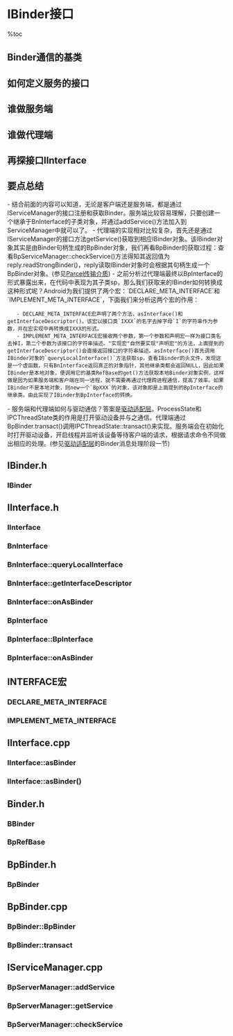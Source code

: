 = IBinder接口 =

%toc

== Binder通信的基类 ==
{{{class="brush:text"
IBinder定义了代理端、服务端通信的接口方法，实现该接口的子类都可称之为“Binder”。
定义了Binder通信的接口。
定义了内部类DeathRecipient用来处理远端连接断掉后的处理回调。
定义了获取自定义功能sp<IInterface>对象的方法，由子类实现。
定义了获取BBinder对象的方法，由子类实现。
定义了获取BpBinder对象的方法，由子类实现。
}}}

== 如何定义服务的接口 ==
{{{class="brush:text"
    任何一种服务，都需要提供接口供客户端调用才有意义，Android为这些接口提供了基类IInterface。该类包含返回一个
IBinder的强引用指针的方法。因此需要进行Binder通信时就可以通过它的asBinder()方法获取IBinder的对象。
    此外，IInterface还提供了将IBinder转换成IInterface接口的宏，当我们从Binder驱动获取到某个服务的Binder内存数据后，
就可以动态的将该内存数据转换成对应服务的代理类对象，它的形式通常是Bpxxxx。
}}}

== 谁做服务端 ==
{{{class="brush:text"
    服务端通过BBinder实现，它继承IBinder接口，有一个重要的onTransact()方法。该方法主要是服务器端对应于代理端所做出
的各种请求的具体实现;而与驱动通信的功能由服务器进程建立循环线程来实现，onTransact()会在该线程处理请求时被调用。
    BBinder已经实现了IBinder接口，IInterface的继承类实现了服务端的功能接口，真正的Binder对象是这两者的组合，由此而
诞生了BnInterface。它双重继承于IInterface和BBinder，因此它既具有Binder的通信功能又能够实现服务端提供的接口。该类是
最终提供给各种服务继承的基类，用户要先声明自定义的IInterface接口，再实现BnInterface的子类。
}}}

== 谁做代理端 ==
{{{class="brush:text"
    代理端通过BpBinder实现，它同样继承IBinder接口。从BpBinder的构造函数我们可以得知，Binder在代理端的形态是一个handle，
代理端通过这个handle与驱动进行通信，通信功能由BpBinder自身实现(使用IPCThreadState)。
    它还有一个内部类ObjectManager，用来管理一组BpBinder对象的列表，该列表与Java层的BpBinder相关联。
    上面提到服务端最终被用户使用的基类是BnInterface，代理端同样有与之相对应的类BpInterface。它双重继承于BpRefBase和
IInterface，这里有一个疑问，为什么代理端没有继承BpBinder，而是继承了BpRefBase类？我们去看BpRefBase的构造函数可以知道，
它需要一个sp<IBinder>作为参数，而这个IBinder就是BpBinder。BpRefBase的作用是维护BpBinder的引用计数。和服务端不同，
服务端的Binder实体只有一个，而代理端获取的是Binder引用，因此每个代理端得到Binder引用后都需要将自身引用加1，当释放的时候减1。
}}}

== 再探接口IInterface ==
{{{class="brush:text"
    以上内容描述了接口、服务端、代理端的概念。我们回过头来再看IInterface.cpp和IInterface.h的定义和实现。首先它是
B*Interface的抽象基类，其次它提供了IBinder和B*Interface之间相互转换的方法。
    asBinder(): 实现从Interface转换成IBinder。该方法会调用子类的onAsBinder()。而子类BnInterface和BpInterface
的实现是不一样的，服务端直接返回this，即BBinder;而代理端返回remote()，即BpBinder。
    asInterface(): 实现从IBinder转换成Interface。该方法由DECLARE_META_INTERFACE和IMPLEMENT_META_INTERFACE宏实现，
服务端对象调用该方法，会直接返回BnInterface的子类对象，客户端对象调用该方法则返回BpInterface的子类对象。
}}}

== 要点总结 ==
- 结合前面的内容可以知道，无论是客户端还是服务端，都是通过IServiceManager的接口注册和获取Binder。服务端比较容易理解，只要创建一个继承于BnInterface的子类对象，并通过addService()方法加入到ServiceManager中就可以了。
- 代理端的实现相对比较复杂，首先还是通过IServiceManager的接口方法getService()获取到相应IBinder对象。该IBinder对象其实是由Binder句柄生成的BpBinder对象，我们再看BpBinder的获取过程：查看BpServiceManager::checkService()方法得知其返回值为reply.readStrongBinder()，reply读取IBinder对象时会根据其句柄生成一个BpBinder对象。(参见[[Parcel传输介质]])
- 之前分析过代理端最终以BpInterface的形式暴露出来，在代码中表现为其子类sp<IXXINTERFACE>，那么我们获取来的IBinder如何转换成这种形式呢？Android为我们提供了两个宏：`DECLARE_META_INTERFACE`和`IMPLEMENT_META_INTERFACE`，下面我们来分析这两个宏的作用：
    - DECLARE_META_INTERFACE宏声明了两个方法，asInterface()和getInterfaceDescriptor()。该宏以接口类`IXXX`的名字去掉字母`I`的字符串作为参数，并在宏实现中再转换成IXXX的形式。
    - IMPLEMENT_META_INTERFACE宏接收两个参数，第一个参数和声明宏一样为接口类名去掉I，第二个参数为该接口的字符串描述。"实现宏"自然要实现"声明宏"的方法，上面提到的getInterfaceDescriptor()会直接返回接口的字符串描述。asInterface()首先调用IBinder对象的`queryLocalInterface()`方法获取sp<IInterface>，查看IBinder的头文件，发现这是一个虚函数，只有BnInterface返回真正的对象指针，其他继承类都会返回NULL，因此如果IBinder是本地对象，便调用它的基类RefBase的get()方法获取本地Binder对象实例，这样做是因为如果服务端和客户端在同一进程，就不需要再通过代理跨进程通信，提高了效率。如果IBinder不是本地对象，则new一个`BpXXX`的对象，该对象即是上面提到的BpInterface的继承类。由此实现了IBinder到BpInterface的转换。
- 服务端和代理端如何与驱动通信？答案是[[驱动适配层]]。ProcessState和IPCThreadState类的作用是打开驱动设备并与之通信。代理端通过BpBinder.transact()调用IPCThreadState::transact()来实现。服务端会在初始化时打开驱动设备，开启线程并监听该设备等待客户端的请求，根据请求命令不同做出相应的处理。(参见[[驱动适配层]]的Binder消息处理阶段一节)

== IBinder.h ==
=== IBinder ===
{{{class="brush:c++"
class IBinder : public virtual RefBase
{
public:
    enum {
        FIRST_CALL_TRANSACTION  = 0x00000001,
        LAST_CALL_TRANSACTION   = 0x00ffffff,

        PING_TRANSACTION        = B_PACK_CHARS('_','P','N','G'),
        DUMP_TRANSACTION        = B_PACK_CHARS('_','D','M','P'),
        INTERFACE_TRANSACTION   = B_PACK_CHARS('_', 'N', 'T', 'F'),

        // Corresponds to tfOneWay -- an asynchronous call.
        FLAG_ONEWAY             = 0x00000001
    };

                            IBinder();

    // 本地服务接口查询方法
    virtual sp<IInterface>  queryLocalInterface(const String16& descriptor);

    virtual const String16& getInterfaceDescriptor() const = 0;

    // 代理端Binder是否存在
    virtual bool            isBinderAlive() const = 0;
    // 向服务端发送PING_TRANSACTION命令，并返回状态
    virtual status_t        pingBinder() = 0;
    virtual status_t        dump(int fd, const Vector<String16>& args) = 0;

    // 发送命令请求
    virtual status_t        transact(   uint32_t code,
                                        const Parcel& data,
                                        Parcel* reply,
                                        uint32_t flags = 0) = 0;

    // 服务端异常或被杀死后的回调处理
    class DeathRecipient : public virtual RefBase
    {
    public:
        virtual void binderDied(const wp<IBinder>& who) = 0;
    };

    // 代理端要求Binder驱动当服务端死掉后，发送死亡通知给代理端，如果代理端设置了
    // DeathRecipient，便会调用它的binderDied回调。
    virtual status_t        linkToDeath(const sp<DeathRecipient>& recipient,
                                        void* cookie = NULL,
                                        uint32_t flags = 0) = 0;

    // 取消之前注册的死亡通知机制
    virtual status_t        unlinkToDeath(  const wp<DeathRecipient>& recipient,
                                            void* cookie = NULL,
                                            uint32_t flags = 0,
                                            wp<DeathRecipient>* outRecipient = NULL) = 0;

    virtual bool            checkSubclass(const void* subclassID) const;

    typedef void (*object_cleanup_func)(const void* id, void* obj, void* cleanupCookie);

    virtual void            attachObject(   const void* objectID,
                                            void* object,
                                            void* cleanupCookie,
                                            object_cleanup_func func) = 0;
    virtual void*           findObject(const void* objectID) const = 0;
    virtual void            detachObject(const void* objectID) = 0;

    // BBinder返回this
    virtual BBinder*        localBinder();
    // BpBinder返回this
    virtual BpBinder*       remoteBinder();

protected:
    virtual          ~IBinder();

private:
};
}}}

== IInterface.h ==
=== IInterface ===
{{{class="brush:c++"
class IInterface : public virtual RefBase
{
public:
            IInterface();
            sp<IBinder>         asBinder();
            sp<const IBinder>   asBinder() const;
            
protected:
    virtual                     ~IInterface();
    virtual IBinder*            onAsBinder() = 0;
};
}}}

=== BnInterface ===
{{{class="brush:c++"
template<typename INTERFACE>
class BnInterface : public INTERFACE, public BBinder
{
public:
    virtual sp<IInterface>      queryLocalInterface(const String16& _descriptor);
    virtual const String16&     getInterfaceDescriptor() const;

protected:
    virtual IBinder*            onAsBinder();
};
}}}

=== BnInterface::queryLocalInterface ===
{{{class="brush:c++"
template<typename INTERFACE>
inline sp<IInterface> BnInterface<INTERFACE>::queryLocalInterface(
        const String16& _descriptor)
{
    if (_descriptor == INTERFACE::descriptor) return this;
    return NULL;
}
}}}

=== BnInterface::getInterfaceDescriptor ===
{{{class="brush:c++"
template<typename INTERFACE>
inline const String16& BnInterface<INTERFACE>::getInterfaceDescriptor() const
{
    return INTERFACE::getInterfaceDescriptor();
}
}}}

=== BnInterface::onAsBinder ===
{{{class="brush:c++"
template<typename INTERFACE>
IBinder* BnInterface<INTERFACE>::onAsBinder()
{
    return this;
}
}}}

=== BpInterface ===
{{{class="brush:c++"
template<typename INTERFACE>
class BpInterface : public INTERFACE, public BpRefBase
{
public:
                                BpInterface(const sp<IBinder>& remote);
protected:
    virtual IBinder*            onAsBinder();
};
}}}

=== BpInterface::BpInterface ===
{{{class="brush:c++"
template<typename INTERFACE>
inline BpInterface<INTERFACE>::BpInterface(const sp<IBinder>& remote)
    : BpRefBase(remote)
{
}
}}}

=== BpInterface::onAsBinder ===
{{{class="brush:c++"
template<typename INTERFACE>
inline IBinder* BpInterface<INTERFACE>::onAsBinder()
{
    return remote();
}
}}}

== INTERFACE宏 ==
=== DECLARE_META_INTERFACE ===
{{{class="brush:c++"
#define DECLARE_META_INTERFACE(INTERFACE)                               \
    static const String16 descriptor;                                   \
    // IBinder转换成服务接口类                                         \
    static sp<I##INTERFACE> asInterface(const sp<IBinder>& obj);        \
    virtual const String16& getInterfaceDescriptor() const;             \
    I##INTERFACE();                                                     \
    virtual ~I##INTERFACE();                                            \
}}}

=== IMPLEMENT_META_INTERFACE ===
{{{class="brush:c++"
#define IMPLEMENT_META_INTERFACE(INTERFACE, NAME)                       \
    const String16 I##INTERFACE::descriptor(NAME);                      \
    const String16& I##INTERFACE::getInterfaceDescriptor() const {      \
        return I##INTERFACE::descriptor;                                \
    }                                                                   \
    sp<I##INTERFACE> I##INTERFACE::asInterface(const sp<IBinder>& obj)  \
    {                                                                   \
        sp<I##INTERFACE> intr;                                          \
        if (obj != NULL) {                                              \
            // 首先查询是否是本地Binder                         \
            intr = static_cast<I##INTERFACE*>(                          \
                obj->queryLocalInterface(                               \
                        I##INTERFACE::descriptor).get());               \
            // 如果没有，则创建一个Bpxxxx的对象作为代理                 \
            if (intr == NULL) {                                         \
                intr = new Bp##INTERFACE(obj);                          \
            }                                                           \
        }                                                               \
        return intr;                                                    \
    }                                                                   \
    I##INTERFACE::I##INTERFACE() { }                                    \
    I##INTERFACE::~I##INTERFACE() { }                                   \
}}}

== IInterface.cpp ==
=== IInterface::asBinder ===
{{{class="brush:c++"
sp<IBinder> IInterface::asBinder()
{
    return this ? onAsBinder() : NULL;
}
}}}

=== IInterface::asBinder() ===
{{{class="brush:c++"
sp<const IBinder> IInterface::asBinder() const
{
    return this ? const_cast<IInterface*>(this)->onAsBinder() : NULL;
}
}}}

== Binder.h ==
=== BBinder ===
{{{class="brush:c++"
class BBinder : public IBinder
{
public:
                        BBinder();

    virtual const String16& getInterfaceDescriptor() const;
    virtual bool        isBinderAlive() const;
    virtual status_t    pingBinder();
    virtual status_t    dump(int fd, const Vector<String16>& args);

    // 传输Binder数据
    virtual status_t    transact(   uint32_t code,
                                    const Parcel& data,
                                    Parcel* reply,
                                    uint32_t flags = 0);

    virtual status_t    linkToDeath(const sp<DeathRecipient>& recipient,
                                    void* cookie = NULL,
                                    uint32_t flags = 0);

    virtual status_t    unlinkToDeath(  const wp<DeathRecipient>& recipient,
                                        void* cookie = NULL,
                                        uint32_t flags = 0,
                                        wp<DeathRecipient>* outRecipient = NULL);

    virtual void        attachObject(   const void* objectID,
                                        void* object,
                                        void* cleanupCookie,
                                        object_cleanup_func func);
    virtual void*       findObject(const void* objectID) const;
    virtual void        detachObject(const void* objectID);

    virtual BBinder*    localBinder();

protected:
    virtual             ~BBinder();

    // 服务端实现代理端的请求
    virtual status_t    onTransact( uint32_t code,
                                    const Parcel& data,
                                    Parcel* reply,
                                    uint32_t flags = 0);

private:
                        BBinder(const BBinder& o);
            BBinder&    operator=(const BBinder& o);

    class Extras;

            Extras*     mExtras;
            void*       mReserved0;
    static  String16    sEmptyDescriptor;
};
}}}

=== BpRefBase ===
{{{class="brush:c++"
class BpRefBase : public virtual RefBase
{
protected:
                            BpRefBase(const sp<IBinder>& o);
    virtual                 ~BpRefBase();
    virtual void            onFirstRef();
    virtual void            onLastStrongRef(const void* id);
    virtual bool            onIncStrongAttempted(uint32_t flags, const void* id);

    inline  IBinder*        remote()                { return mRemote; }
    inline  IBinder*        remote() const          { return mRemote; }

private:
                            BpRefBase(const BpRefBase& o);
    BpRefBase&              operator=(const BpRefBase& o);

    IBinder* const          mRemote;
    RefBase::weakref_type*  mRefs;
    volatile int32_t        mState;
};
}}}

== BpBinder.h ==
=== BpBinder ===
{{{class="brush:c++"
class BpBinder : public IBinder
{
public:
                        BpBinder(int32_t handle);

    inline  int32_t     handle() const { return mHandle; }

    virtual const String16&    getInterfaceDescriptor() const;
    virtual bool        isBinderAlive() const;
    virtual status_t    pingBinder();
    virtual status_t    dump(int fd, const Vector<String16>& args);

    virtual status_t    transact(   uint32_t code,
                                    const Parcel& data,
                                    Parcel* reply,
                                    uint32_t flags = 0);

    virtual status_t    linkToDeath(const sp<DeathRecipient>& recipient,
                                    void* cookie = NULL,
                                    uint32_t flags = 0);
    virtual status_t    unlinkToDeath(  const wp<DeathRecipient>& recipient,
                                        void* cookie = NULL,
                                        uint32_t flags = 0,
                                        wp<DeathRecipient>* outRecipient = NULL);

    virtual void        attachObject(   const void* objectID,
                                        void* object,
                                        void* cleanupCookie,
                                        object_cleanup_func func);
    virtual void*       findObject(const void* objectID) const;
    virtual void        detachObject(const void* objectID);

    virtual BpBinder*   remoteBinder();

            status_t    setConstantData(const void* data, size_t size);
            void        sendObituary();

    // 管理Java层的BpBinder对象
    class ObjectManager
    {
    public:
                    ObjectManager();
                    ~ObjectManager();

        void        attach( const void* objectID,
                            void* object,
                            void* cleanupCookie,
                            IBinder::object_cleanup_func func);
        void*       find(const void* objectID) const;
        void        detach(const void* objectID);

        void        kill();

    private:
                    ObjectManager(const ObjectManager&);
        ObjectManager& operator=(const ObjectManager&);

        struct entry_t
        {
            void* object;
            void* cleanupCookie;
            IBinder::object_cleanup_func func;
        };

        KeyedVector<const void*, entry_t> mObjects;
    };

protected:
    virtual             ~BpBinder();
    virtual void        onFirstRef();
    virtual void        onLastStrongRef(const void* id);
    virtual bool        onIncStrongAttempted(uint32_t flags, const void* id);

private:
    // 代理端的Binder以句柄形式存在
    const   int32_t             mHandle;

    // 关于死亡通知的结构
    struct Obituary {
        wp<DeathRecipient> recipient;
        void* cookie;
        uint32_t flags;
    };

            void                reportOneDeath(const Obituary& obit);
            bool                isDescriptorCached() const;

    mutable Mutex               mLock;
            volatile int32_t    mAlive;
            volatile int32_t    mObitsSent;
            // 保存死亡通知对象的容器
            Vector<Obituary>*   mObituaries;
            // 管理BpBinder对象的列表
            ObjectManager       mObjects;
            Parcel*             mConstantData;
    mutable String16            mDescriptorCache;
};
}}}

== BpBinder.cpp ==
=== BpBinder::BpBinder ===
{{{class="brush:c++"
BpBinder::BpBinder(int32_t handle)
    : mHandle(handle)
    , mAlive(1)
    , mObitsSent(0)
    , mObituaries(NULL)
{
    extendObjectLifetime(OBJECT_LIFETIME_WEAK);
    // 通知Binder驱动增加该引用计数
    IPCThreadState::self()->incWeakHandle(handle);
}
}}}

=== BpBinder::transact ===
{{{class="brush:c++"
status_t BpBinder::transact(
    uint32_t code, const Parcel& data, Parcel* reply, uint32_t flags)
{
    // 如果服务端挂掉，mAlive被置为0，代理端将再也不能连接到服务端
    // 这时需要向Biner驱动注册死亡通知的应答
    if (mAlive) {
        status_t status = IPCThreadState::self()->transact(
            mHandle, code, data, reply, flags);
        if (status == DEAD_OBJECT) mAlive = 0;
        return status;
    }

    return DEAD_OBJECT;
}
}}}

== IServiceManager.cpp ==
=== BpServerManager::addService ===
{{{class="brush:c++"
virtual status_t addService(const String16& name, const sp<IBinder>& service)
{
    Parcel data, reply;
    data.writeInterfaceToken(IServiceManager::getInterfaceDescriptor());
    data.writeString16(name);
    data.writeStrongBinder(service);
    status_t err = remote()->transact(ADD_SERVICE_TRANSACTION, data, &reply);
    return err == NO_ERROR ? reply.readInt32() : err;
}
}}}

=== BpServerManager::getService ===
{{{class="brush:c++"
virtual sp<IBinder> getService(const String16& name) const
{
    unsigned n;
    for (n = 0; n < 5; n++){
        sp<IBinder> svc = checkService(name);
        if (svc != NULL) return svc;
        sleep(1);
    }
    return NULL;
}
}}}

=== BpServerManager::checkService ===
{{{class="brush:c++"
virtual sp<IBinder> checkService( const String16& name) const
{
    Parcel data, reply;
    data.writeInterfaceToken(IServiceManager::getInterfaceDescriptor());
    data.writeString16(name);
    remote()->transact(CHECK_SERVICE_TRANSACTION, data, &reply);
    return reply.readStrongBinder();
}
}}}
